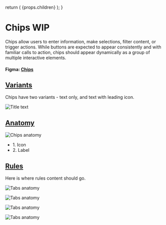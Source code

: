 

  return (
    <Layout
      title="Design"
      sideNav="design"
      editPageRoute="design/components/chips"
      shouldIncludePageIndex
    >
      {props.children}
    </Layout>
  );
}

# Chips WIP

<IntroText>
  Chips allow users to enter information, make selections, filter content, or
  trigger actions. While buttons are expected to appear consistently and with
  familiar calls to action, chips should appear dynamically as a group of
  multiple interactive elements.
</IntroText>

#### Figma: [Chips](<https://www.figma.com/file/mTd42WpVg1Ehjl3GImVKNS/%5BPublic%5D-TableKit-Components-(3.0)?node-id=4006%3A51372>)

## [Variants](#variants)

Chips have two variants - text only, and text with leading icon.

![Title text](/static/img/components/chips-varients.png 'IMAGEDESCRIPTION')

## [Anatomy](website/src/design/components/chips.html#anatomy)

![Chips anatomy](/static/img/components/anatomy-chips.svg 'IMAGEDESCRIPTION')

<ul>
  <li>1. Icon</li>
  <li>2. Label</li>
</ul>

## [Rules](website/src/design/components/chips.html#rules)

Here is where rules content should go.

![Tabs anatomy](/static/img/components/chip-rules-3.png 'IMAGEDESCRIPTION')

![Tabs anatomy](/static/img/components/chip-rules-2.png 'IMAGEDESCRIPTION')

![Tabs anatomy](/static/img/components/chip-rules-1.png 'IMAGEDESCRIPTION')

![Tabs anatomy](/static/img/components/chip-rules-4.png 'IMAGEDESCRIPTION')
